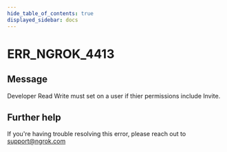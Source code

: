 ```yaml
---
hide_table_of_contents: true
displayed_sidebar: docs
---
```



# ERR_NGROK_4413

## Message

Developer Read Write must set on a user if thier permissions include Invite.

<ErrorDetails error="err_ngrok_4413" />

## Further help

If you're having trouble resolving this error, please reach out to [support@ngrok.com](mailto:support@ngrok.com?subject=Help%20with%20ERR_NGROK_4413)
